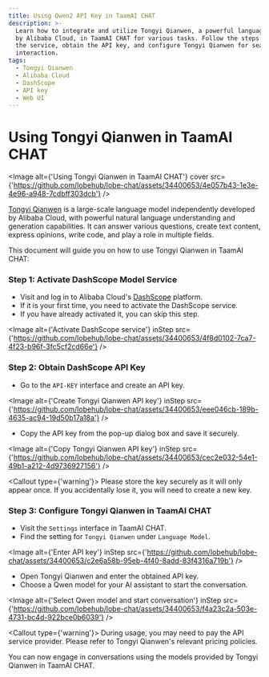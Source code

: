 ```yaml
---
title: Using Qwen2 API Key in TaamAI CHAT
description: >-
  Learn how to integrate and utilize Tongyi Qianwen, a powerful language model
  by Alibaba Cloud, in TaamAI CHAT for various tasks. Follow the steps to activate
  the service, obtain the API key, and configure Tongyi Qianwen for seamless
  interaction.
tags:
  - Tongyi Qianwen
  - Alibaba Cloud
  - DashScope
  - API key
  - Web UI
---
```


# Using Tongyi Qianwen in TaamAI CHAT

<Image
  alt={'Using Tongyi Qianwen in TaamAI CHAT'}
  cover
  src={'https://github.com/lobehub/lobe-chat/assets/34400653/4e057b43-1e3e-4e96-a948-7cdbff303dcb'}
/>

[Tongyi Qianwen](https://tongyi.aliyun.com/) is a large-scale language model independently developed by Alibaba Cloud, with powerful natural language understanding and generation capabilities. It can answer various questions, create text content, express opinions, write code, and play a role in multiple fields.

This document will guide you on how to use Tongyi Qianwen in TaamAI CHAT:

<Steps>

### Step 1: Activate DashScope Model Service

- Visit and log in to Alibaba Cloud's [DashScope](https://dashscope.console.aliyun.com/) platform.
- If it is your first time, you need to activate the DashScope service.
- If you have already activated it, you can skip this step.

<Image
  alt={'Activate DashScope service'}
  inStep
  src={'https://github.com/lobehub/lobe-chat/assets/34400653/4f8d0102-7ca7-4f23-b96f-3fc5cf2cd66e'}
/>

### Step 2: Obtain DashScope API Key

- Go to the `API-KEY` interface and create an API key.

<Image
  alt={'Create Tongyi Qianwen API key'}
  inStep
  src={'https://github.com/lobehub/lobe-chat/assets/34400653/eee046cb-189b-4635-ac94-19d50b17a18a'}
/>

- Copy the API key from the pop-up dialog box and save it securely.

<Image
  alt={'Copy Tongyi Qianwen API key'}
  inStep
  src={'https://github.com/lobehub/lobe-chat/assets/34400653/cec2e032-54e1-49b1-a212-4d9736927156'}
/>

<Callout type={'warning'}>
  Please store the key securely as it will only appear once. If you accidentally lose it, you will
  need to create a new key.
</Callout>

### Step 3: Configure Tongyi Qianwen in TaamAI CHAT

- Visit the `Settings` interface in TaamAI CHAT.
- Find the setting for `Tongyi Qianwen` under `Language Model`.

<Image
  alt={'Enter API key'}
  inStep
  src={'https://github.com/lobehub/lobe-chat/assets/34400653/c2e6a58b-95eb-4f40-8add-83f4316a719b'}
/>

- Open Tongyi Qianwen and enter the obtained API key.
- Choose a Qwen model for your AI assistant to start the conversation.

<Image
  alt={'Select Qwen model and start conversation'}
  inStep
  src={'https://github.com/lobehub/lobe-chat/assets/34400653/f4a23c2a-503e-4731-bc4d-922bce0b6039'}
/>

<Callout type={'warning'}>
  During usage, you may need to pay the API service provider. Please refer to Tongyi Qianwen's
  relevant pricing policies.
</Callout>

</Steps>

You can now engage in conversations using the models provided by Tongyi Qianwen in TaamAI CHAT.
